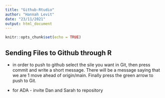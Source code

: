 ```yaml
---
title: "Github-Rtudio"
author: "Hannah Levit"
date: "23/11/2021"
output: html_document
---
```


```r
knitr::opts_chunk$set(echo = TRUE)
```

## Sending Files to Github through R 

- in order to push to github select the sile you want in Git, then press commit and write a short message. There will be a message saying that we are 1 move ahead of origin/main. Finally press the green arrow to push to Git.

- for ADA - invite Dan and Sarah to repository 


